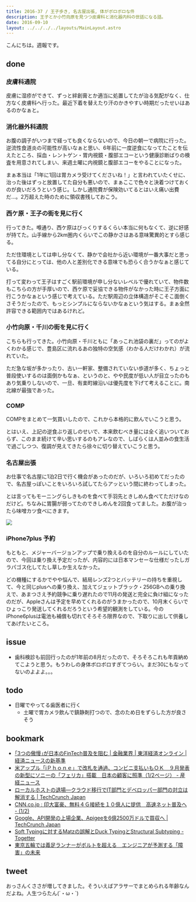 ```yaml
---
title: 2016-37 / 王子歩き, 名古屋出張, 体がボロボロな件
description: 王子とか小竹向原を見つつ皮膚科と消化器内科の世話になる話。
date: 2016-09-10
layout: ../../../../layouts/MainLayout.astro
---
```


こんにちは。週報です。

done
----

###  皮膚科通院

皮膚に湿疹ができて、ずっと絆創膏とか適当に処置してたが治る気配がなく、仕方なく皮膚科へ行った。最近下着を替えたり汗のかきやすい時期だったせいはあるのかなぁと。

###  消化器外科通院

お腹の調子がいつまで経っても良くならないので、今日の朝一で病院に行った。逆流性食道炎の可能性が高いなぁと思い、6年前に一度逆食になってたことを伝えたところ、採血・レントゲン・胃内視鏡・腹部エコーという健康診断ばりの検査を用意されてしまい、来週土曜に内視鏡と腹部エコーをやることになった。

まぁ本当は「1年に1回は胃カメラ受けてくださいね！」と言われていたくせに、治った後はずっと放置してた自分も悪いので、まぁここで色々と決着つけておくのが良いだろうという感じ。しかし通院費が保険効いてるとはいえ痛い出費だ...。2万超えた時のために領収書残しておこう。

###  西ケ原・王子の街を見に行く

行ってきた。噂通り、西ケ原はびっくりするくらい本当に何もなくて、逆に好感が持てた。山手線から2km圏内くらいでこの静かさはある意味驚異的とすら感じる。

ただ住環境としては申し分なくて、静かで会社から近い環境が一番大事だと思ってる自分にとっては、他の人と差別化できる意味でも恐らく合うかなぁと感じている。

打って変わって王子はすごく駅前環境が申し分ないレベルで優れていて、物件数もこちらの方が手厚いので、西ケ原で妥協できる物件がなかった時に王子方面に行こうかなぁという感じで考えている。ただ駅周辺の立体構造がそこそこ面倒くさそうだったので、もっとシンプルにならないかなぁという気はする。まぁ全然許容できる範囲内ではあるけれど。

###  小竹向原・千川の街を見に行く

こちらも行ってきた。小竹向原・千川ともに「あっこれ池袋の裏だ」ってのがよくわかる感じで、豊島区に流れるあの独特の空気感（わかる人だけわかれ）が流れていた。

ただ急な坂が多かったり、古い一軒家、整備されていない歩道が多く、ちょっと普段使いするのは面倒かもなぁ、というのと、やや民度が低い人が目立ったのもあり気乗りしないので、一旦、有楽町線沿いは優先度を下げて考えることに。南北線が最強であった。

###  COMP

COMPをまとめて一気買いしたので、これから本格的に飲んでいこうと思う。

とはいえ、上記の逆食ぶり返しのせいで、本来飲むべき量には全く追いついておらず、このまま続けて辛い思いするのもアレなので、しばらくは人並みの食生活で過ごしつつ、復調が見えてきたら徐々に切り替えていこうと思う。

###  名古屋出張

お仕事で名古屋に1泊2日で行く機会があったのだが、いろいろ初めてだったので、名古屋っぽいことをいろいろ試してたらアッという間に終わってしまった。

とは言ってもモーニングらしきものを食べて手羽先ときしめん食べてただけなのだけど。ちなみに胃腸が弱ってたのできしめんを2回食ってました。お腹が治ったら味噌カツ食べにきます。

![](/ja/blog/posts/2016-37/20160910113302.jpeg)

<Instagram instagramId="BKDSy12DBXO" />
<Instagram instagramId="BKEcfwNjIO6" />

###  iPhone7plus 予約

もともと、メジャーバージョンアップで乗り換えるのを自分のルールにしていたので、今回は乗り換え予定だったが、内容的には日本マンセーな仕様だったしガラパゴス化してたし草しか生えなかった。

<Tweet tweetLink="https://twitter.com/kensuu/status/774034357413523456" />

どの機種にするかでやや悩んで、結局レンズ2つとバッテリーの持ちを重視して、今と同じplusへの乗り換え、加えてジェットブラック・256GBへの乗り換えで、あまつさえ予約競争に乗り遅れたので11月の発送と完全に負け組になったのだが、Appleさんは予定を早めてくれるのがうまかったので、10月末くらいでひょっこり発送してくれるだろうという希望的観測をしている。今のiPhone6plusは電池も補償も切れてそろそろ限界なので、下取りに出して供養してあげたいところ。

issue
----

- 歯科検診も前回行ったのが1年前の8月だったので、そろそろこれも年貢納めてこようと思う。もうわしの身体ボロボロすぎてつらい。まだ30にもなってないのよよよ。。。

todo
----

- 日曜でやってる歯医者に行く
    - 土曜で胃カメラ飲んで鎮静剤打つので、念のため日をずらした方が良さそう

bookmark
----

- [｢3つの傲慢｣が日本のFinTech普及を阻む | 金融業界 | 東洋経済オンライン | 経済ニュースの新基準](https://toyokeizai.net/articles/-/133352)
- [米アップル「iＰｈｏｎｅ」で改札を通過、コンビニ支払いもＯＫ　９月発表の新型にソニーの「フェリカ」搭載　日本の顧客に照準（1/2ページ） - 産経ニュース](https://www.sankei.com/economy/news/160827/ecn1608270006-n1.html?view=pc)
- [ローカルホストの退場―クラウド移行でIT部門とデベロッパー部門の対立は解消する | TechCrunch Japan](https://jp.techcrunch.com/2016/09/06/20160903the-death-of-localhost-and-the-rise-of-cloud-development/)
- [CNN.co.jp : 印大富豪、無料４Ｇ接続を１０億人に提供　高速ネット普及へ - (1/2)](https://www.cnn.co.jp/business/35088657.html)
- [Google、API開発の上場企業、Apigeeを6億2500万ドルで買収へ | TechCrunch Japan](https://jp.techcrunch.com/2016/09/09/20160908google-will-acquire-apigee-for-625-million/)
- [Soft Typingに対するMatzの誤解とDuck TypingとStructural Subtyping - Togetter](https://togetter.com/li/1022228)
- [東京五輪では義足ランナーがボルトを超える　エンジニアが予測する「障害」の未来](https://www.buzzfeed.com/jp/kotahatachi/prosthetic-leg-athletes)


tweet
----

おっさんくささが増してきました。そういえばアラサーでまとめられる年齢なんだよね。人生つらたん(´・ω・`)

<Tweet tweetLink="https://twitter.com/legnoh/status/774039978355470336" />
<Tweet tweetLink="https://twitter.com/legnoh/status/774040301967060996" />
